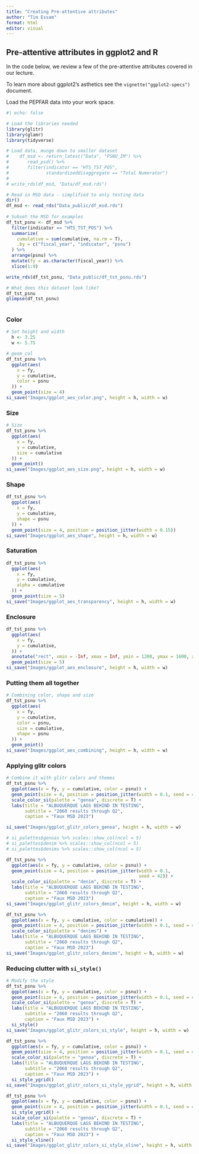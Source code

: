 ```yaml
---
title: "Creating Pre-attentive attributes"
author: "Tim Essam"
format: html
editor: visual
---
```


## Pre-attentive attributes in ggplot2 and R

In the code below, we review a few of the pre-attentive attributes covered in our lecture.

To learn more about ggplot2's asthetics see the `vignette("ggplot2-specs")` document.

Load the PEPFAR data into your work space.

```r
#| echo: false

# Load the libraries needed
library(glitr)
library(glamr)
library(tidyverse)

# Load data, munge down to smaller dataset
#    df_msd <- return_latest("Data", "PSNU_IM") %>%
#       read_psd() %>% 
#       filter(indicator == "HTS_TST_POS", 
#              standardizeddisaggregate == "Total Numerator")
#   
# write_rds(df_msd, "Data/df_msd.rds")

# Read in MSD data - simplified to only testing data
dir()
df_msd <- read_rds("Data_public/df_msd.rds")
  
# Subset the MSD for examples
df_tst_psnu <- df_msd %>%
  filter(indicator == "HTS_TST_POS") %>%
  summarize(
    cumulative = sum(cumulative, na.rm = T),
    .by = c("fiscal_year", "indicator", "psnu")
  ) %>%
  arrange(psnu) %>%
  mutate(fy = as.character(fiscal_year)) %>% 
  slice(1:9)

write_rds(df_tst_psnu, "Data_public/df_tst_psnu.rds")

# What does this dataset look like?
df_tst_psnu
glimpse(df_tst_psnu)
  
```

### Color

```r
# Set height and width
  h <- 3.25
  w <- 5.75

# geom_col
df_tst_psnu %>%
  ggplot(aes(
    x = fy,
    y = cumulative,
    color = psnu
  )) +
  geom_point(size = 4)
si_save("Images/ggplot_aes_color.png", height = h, width = w)
```

### Size

```r
# Size
df_tst_psnu %>%
  ggplot(aes(
    x = fy,
    y = cumulative,
    size = cumulative
  )) +
  geom_point()
si_save("Images/ggplot_aes_size.png", height = h, width = w)
```

### Shape

```r
df_tst_psnu %>%
  ggplot(aes(
    x = fy,
    y = cumulative,
    shape = psnu
  )) +
  geom_point(size = 4, position = position_jitter(width = 0.15))
si_save("Images/ggplot_aes_shape", height = h, width = w)
```

### Saturation

```r
df_tst_psnu %>%
  ggplot(aes(
    x = fy,
    y = cumulative,
    alpha = cumulative
  )) +
  geom_point(size = 5)
si_save("Images/ggplot_aes_transparency", height = h, width = w)
```

### Enclosure

```r
df_tst_psnu %>%
  ggplot(aes(
    x = fy,
    y = cumulative,
  )) +
  annotate("rect", xmin = -Inf, xmax = Inf, ymin = 1200, ymax = 1600, alpha = .15) +
  geom_point(size = 5) 
si_save("Images/ggplot_aes_enclosure", height = h, width = w)
```

### Putting them all together

```r
# Combining color, shape and size
df_tst_psnu %>%
  ggplot(aes(
    x = fy,
    y = cumulative,
    color = psnu,
    size = cumulative,
    shape = psnu
  )) +
  geom_point()
si_save("Images/ggplot_aes_combining", height = h, width = w)
```

### Applying glitr colors

```r
# Combine it with glitr colors and themes
df_tst_psnu %>%
  ggplot(aes(x = fy, y = cumulative, color = psnu)) +
  geom_point(size = 4, position = position_jitter(width = 0.1, seed = 42)) + 
  scale_color_si(palette = "genoa", discrete = T) +
  labs(title = "ALBUQUERQUE LAGS BEHIND IN TESTING",
       subtitle = "2060 results through Q2",
       caption = "Faux MSD 2023")

si_save("Images/ggplot_glitr_colors_genoa", height = h, width = w)

# si_palettes$genoas %>% scales::show_col(ncol = 5)
# si_palettes$denim %>% scales::show_col(ncol = 5)
# si_palettes$denims %>% scales::show_col(ncol = 5)
```

```r
df_tst_psnu %>%
  ggplot(aes(x = fy, y = cumulative, color = psnu)) +
  geom_point(size = 4, position = position_jitter(width = 0.1,
                                                  seed = 42)) + 
  scale_color_si(palette = "denim", discrete = T) +
  labs(title = "ALBUQUERQUE LAGS BEHIND IN TESTING",
       subtitle = "2060 results through Q2",
       caption = "Faux MSD 2023")
si_save("Images/ggplot_glitr_colors_denim", height = h, width = w)
```

```r
df_tst_psnu %>%
  ggplot(aes(x = fy, y = cumulative, color = cumulative)) +
  geom_point(size = 4, position = position_jitter(width = 0.1, seed = 42)) + 
  scale_color_si(palette = "denims") +
  labs(title = "ALBUQUERQUE LAGS BEHIND IN TESTING",
       subtitle = "2060 results through Q2",
       caption = "Faux MSD 2023")
si_save("Images/ggplot_glitr_colors_denims", height = h, width = w)
```

### Reducing clutter with `si_style()`

```r
# Modify the style
df_tst_psnu %>%
  ggplot(aes(x = fy, y = cumulative, color = psnu)) +
  geom_point(size = 4, position = position_jitter(width = 0.1, seed = 42)) + 
  scale_color_si(palette = "genoa", discrete = T) +
  labs(title = "ALBUQUERQUE LAGS BEHIND IN TESTING",
       subtitle = "2060 results through Q2",
       caption = "Faux MSD 2023") +
  si_style()
si_save("Images/ggplot_glitr_colors_si_style", height = h, width = w)
```

```r
df_tst_psnu %>%
  ggplot(aes(x = fy, y = cumulative, color = psnu)) +
  geom_point(size = 4, position = position_jitter(width = 0.1, seed = 42)) + 
  scale_color_si(palette = "genoa", discrete = T) +
  labs(title = "ALBUQUERQUE LAGS BEHIND IN TESTING",
       subtitle = "2060 results through Q2",
       caption = "Faux MSD 2023") +
  si_style_ygrid() 
si_save("Images/ggplot_glitr_colors_si_style_ygrid", height = h, width = w)
```

```r
df_tst_psnu %>%
  ggplot(aes(x = fy, y = cumulative, color = psnu)) +
  geom_point(size = 4, position = position_jitter(width = 0.1, seed = 42)) + 
  si_style_ygrid() +
  scale_color_si(palette = "genoa", discrete = T) +
  labs(title = "ALBUQUERQUE LAGS BEHIND IN TESTING",
       subtitle = "2060 results through Q2",
       caption = "Faux MSD 2023") +
  si_style_xline()
si_save("Images/ggplot_glitr_colors_si_style_xline", height = h, width = w)
```
